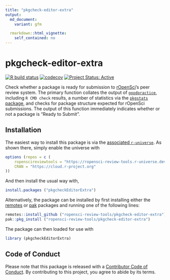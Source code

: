 ```yaml
---
title: "pkgcheck-editor-extra"
output:
  md_document:
    variant: gfm

  rmarkdown::html_vignette:
    self_contained: no
---
```


# pkgcheck-editor-extra

<!-- badges: start -->
[![R build status](https://github.com/ropensci-review-tools/pkgcheck-editor-extra/workflows/R-CMD-check.yaml/badge.svg)](https://github.com/ropensci-review-tools/pkgcheck-editor-extra/actions?query=workflow%3AR-CMD-check.yaml)
[![codecov](https://codecov.io/gh/ropensci-review-tools/pkgcheck-editor-extra/branch/main/graph/badge.svg)](https://codecov.io/gh/ropensci-review-tools/pkgcheck-editor-extra)
[![Project Status: Active](https://www.repostatus.org/badges/latest/active.svg)](https://www.repostatus.org/#active)
<!-- badges: end -->

Check whether a package is ready for submission to
[rOpenSci](https://ropensci.org)'s peer review system. The primary function
collates the output of
[`goodpractice`](https://github.com/ropensci-review-tools/goodpractice), including `R CMD
check` results, a number of statistics via the [`pkgstats`
package](https://github.com/ropensci-review-tools/pkgstats), and checks for
package structure expected for rOpenSci submissions. The output of this
function immediately indicates whether or not a package is "Ready to Submit".


## Installation

The easiest way to install this package is via the [associated
`r-universe`](https://ropensci-review-tools.r-universe.dev/ui#builds). As
shown there, simply enable the universe with

```r
options (repos = c (
    ropenscireviewtools = "https://ropensci-review-tools.r-universe.dev",
    CRAN = "https://cloud.r-project.org"
))
```

And then install the usual way with,

```r
install.packages ("pkgcheckEditorExtra")
```

Alternatively, the package can be installed by first installing either the
[remotes](https://remotes.r-lib.org) or [pak](https://pak.r-lib.org/) packages
and running one of the following lines:


```r
remotes::install_github ("ropensci-review-tools/pkgcheck-editor-extra")
pak::pkg_install ("ropensci-review-tools/pkgcheck-editor-extra")
```

The package can then loaded for use with

```r
library (pkgcheckEditorExtra)
```


## Code of Conduct

Please note that this package is released with a [Contributor Code of
Conduct](https://ropensci.org/code-of-conduct/). By contributing to this
project, you agree to abide by its terms.
